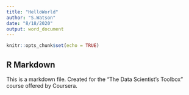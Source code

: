 ```yaml
---
title: "HelloWorld"
author: "S.Watson"
date: "8/18/2020"
output: word_document
---
```


```r
knitr::opts_chunk$set(echo = TRUE)
```

## R Markdown

This is a markdown file. Created for the “The Data Scientist’s Toolbox” course offered by Coursera.
